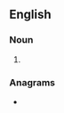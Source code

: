 {{also|Lima beans}}
==English==

===Noun===
{{head|en|noun plural form}}

# {{plural of|lima bean|lang=en}}

===Anagrams===
* {{anagrams|en|balsamine}}
